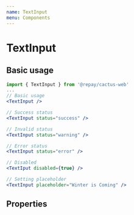 ```yaml
---
name: TextInput
menu: Components
---
```



# TextInput

## Basic usage

```jsx
import { TextInput } from '@repay/cactus-web'
...
// Basic usage
<TextInput />

// Success status
<TextInput status="success" />

// Invalid status
<TextInput status="warning" />

// Error status
<TextInput status="error" />

// Disabled
<TextIput disabled={true} />

// Setting placeholder
<TextInput placeholder="Winter is Coming" />
```

## Properties

<PropsTable of={TextInput} />
